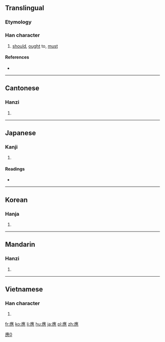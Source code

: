 {{also|应|応}}
==Translingual==
{{ja-forms|[[応]]|[[应]]|應}}
===Etymology===
{{Han compound|𤸰|心|c1=p|c2=s|t2=heart|ls=psc}}

===Han character===
{{Han char|rn=61|rad=心|as=13|sn=16|four=0023<sub>1</sub>|canj=戈人土心 (IOGP) or 戈土心 (IGP)|ids=⿸⿸广倠心}}

# [[should]], [[ought]] to, [[must]]

====References====
* {{Han ref|kx=0405.210|dkj=11330|dj=0746.020|hdz=42359.030|uh=61C9|ud=25033|bh=C0B3|bd=49331}}

----

==Cantonese==

===Hanzi===
{{yue-hanzi|jyut=|y=ying1, ying3|sim=应}}

# {{defn|lang=yue|sort=心13}}

----

==Japanese==

===Kanji===
{{ja-kanji|grade=|rs=心13}}

# {{defn|lang=ja|sort=心13}}

====Readings====
* {{ja-readings|on=[[よう]] (yō), [[おう]] (ō)|kun=[[あたる]] (ataru)}}

----

==Korean==

===Hanja===
{{ko-hanja|hangeul=응|eumhun=|rv=eung|mr=ŭng|y=ung}}

# {{defn|lang=ko|sort=心13}}

----

==Mandarin==

===Hanzi===
{{cmn-hanzi|sim=应|pin=[[yìng]] ([[ying4]])|wg=ying<sup>4</sup>}}

# {{defn|lang=cmn|sort=心13}}

----

==Vietnamese==

===Han character===
{{vi-hantu|[[ứng]], [[ưng]], [[ừng]]|rs=心13}}

# {{defn|lang=vi|sort=心13}}

[[Category:CJKV characters simplified differently in Japan and China|應0]]

[[fr:應]]
[[ko:應]]
[[li:應]]
[[hu:應]]
[[ja:應]]
[[pl:應]]
[[zh:應]]